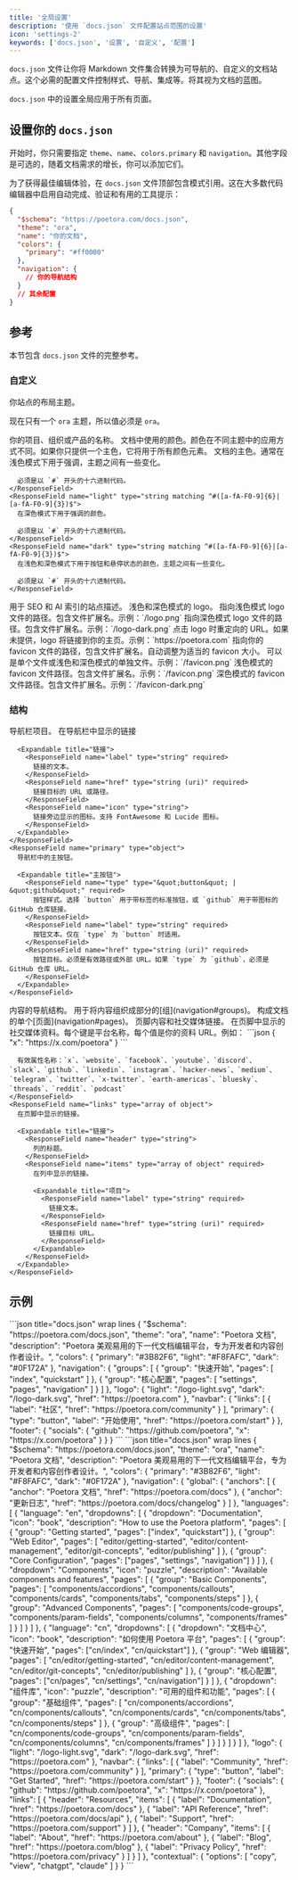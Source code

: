 ```yaml
---
title: '全局设置'
description: '使用 `docs.json` 文件配置站点范围的设置'
icon: 'settings-2'
keywords: ['docs.json', '设置', '自定义', '配置']
---
```


`docs.json` 文件让你将 Markdown 文件集合转换为可导航的、自定义的文档站点。这个必需的配置文件控制样式、导航、集成等。将其视为文档的蓝图。

`docs.json` 中的设置全局应用于所有页面。

## 设置你的 `docs.json`

开始时，你只需要指定 `theme`、`name`、`colors.primary` 和 `navigation`。其他字段是可选的，随着文档需求的增长，你可以添加它们。

为了获得最佳编辑体验，在 `docs.json` 文件顶部包含模式引用。这在大多数代码编辑器中启用自动完成、验证和有用的工具提示：

```json
{
  "$schema": "https://poetora.com/docs.json",
  "theme": "ora",
  "name": "你的文档",
  "colors": {
    "primary": "#ff0000"
  },
  "navigation": {
    // 你的导航结构
  }
  // 其余配置
}
```

## 参考

本节包含 `docs.json` 文件的完整参考。

### 自定义

<ResponseField name="theme" required>
  你站点的布局主题。

现在只有一个 `ora` 主题，所以值必须是 `ora`。

</ResponseField>

<ResponseField name="name" type="string" required>
  你的项目、组织或产品的名称。
</ResponseField>

<ResponseField name="colors" type="object" required>
  文档中使用的颜色。颜色在不同主题中的应用方式不同。如果你只提供一个主色，它将用于所有颜色元素。

  <Expandable title="颜色">
    <ResponseField name="primary" type="string matching ^#([a-fA-F0-9]{6}|[a-fA-F0-9]{3})$" required>
      文档的主色。通常在浅色模式下用于强调，主题之间有一些变化。
      
      必须是以 `#` 开头的十六进制代码。
    </ResponseField>
    <ResponseField name="light" type="string matching ^#([a-fA-F0-9]{6}|[a-fA-F0-9]{3})$">
      在深色模式下用于强调的颜色。
      
      必须是以 `#` 开头的十六进制代码。
    </ResponseField>
    <ResponseField name="dark" type="string matching ^#([a-fA-F0-9]{6}|[a-fA-F0-9]{3})$">
      在浅色和深色模式下用于按钮和悬停状态的颜色，主题之间有一些变化。
      
      必须是以 `#` 开头的十六进制代码。
    </ResponseField>
  </Expandable>
</ResponseField>

<ResponseField name="description" type="string">
  用于 SEO 和 AI 索引的站点描述。
</ResponseField>

<ResponseField name="logo" type="string or object">
  浅色和深色模式的 logo。

  <Expandable title="Logo">
    <ResponseField name="light" type="string" required>
      指向浅色模式 logo 文件的路径。包含文件扩展名。示例：`/logo.png`
    </ResponseField>
    <ResponseField name="dark" type="string" required>
      指向深色模式 logo 文件的路径。包含文件扩展名。示例：`/logo-dark.png`
    </ResponseField>
    <ResponseField name="href" type="string (uri)">
      点击 logo 时重定向的 URL。如果未提供，logo 将链接到你的主页。示例：`https://poetora.com`
    </ResponseField>
  </Expandable>
</ResponseField>

<ResponseField name="favicon" type="string or object">
  指向你的 favicon 文件的路径，包含文件扩展名。自动调整为适当的 favicon 大小。
  可以是单个文件或浅色和深色模式的单独文件。示例：`/favicon.png`

  <Expandable title="Favicon">
    <ResponseField name="light" type="string" required>
      浅色模式的 favicon 文件路径。包含文件扩展名。示例：`/favicon.png`
    </ResponseField>
    <ResponseField name="dark" type="string" required>
      深色模式的 favicon 文件路径。包含文件扩展名。示例：`/favicon-dark.png`
    </ResponseField>
  </Expandable>
</ResponseField>

### 结构

<ResponseField name="navbar" type="object">
  导航栏项目。

  <Expandable title="导航栏">
    <ResponseField name="links" type="array of object">
      在导航栏中显示的链接

      <Expandable title="链接">
        <ResponseField name="label" type="string" required>
          链接的文本。
        </ResponseField>
        <ResponseField name="href" type="string (uri)" required>
          链接目标的 URL 或路径。
        </ResponseField>
        <ResponseField name="icon" type="string">
          链接旁边显示的图标。支持 FontAwesome 和 Lucide 图标。
        </ResponseField>
      </Expandable>
    </ResponseField>
    <ResponseField name="primary" type="object">
      导航栏中的主按钮。

      <Expandable title="主按钮">
        <ResponseField name="type" type="&quot;button&quot; | &quot;github&quot;" required>
          按钮样式。选择 `button` 用于带标签的标准按钮，或 `github` 用于带图标的 GitHub 仓库链接。
        </ResponseField>
        <ResponseField name="label" type="string" required>
          按钮文本。仅在 `type` 为 `button` 时适用。
        </ResponseField>
        <ResponseField name="href" type="string (uri)" required>
          按钮目标。必须是有效路径或外部 URL。如果 `type` 为 `github`，必须是 GitHub 仓库 URL。
        </ResponseField>
      </Expandable>
    </ResponseField>

  </Expandable>
</ResponseField>

<ResponseField name="navigation" type="object" required>
  内容的导航结构。

  <Expandable title="导航">
    <ResponseField name="groups" type="array of object">
      用于将内容组织成部分的[组](navigation#groups)。
    </ResponseField>
    <ResponseField name="pages" type="array of string or object">
      构成文档的单个[页面](navigation#pages)。
    </ResponseField>
  </Expandable>
</ResponseField>

<ResponseField name="footer" type="object">
  页脚内容和社交媒体链接。

  <Expandable title="页脚">
    <ResponseField name="socials" type="object">
      在页脚中显示的社交媒体资料。每个键是平台名称，每个值是你的资料 URL。例如：
      ```json
      {
        "x": "https://x.com/poetora"
      }
      ```
      
      有效属性名称：`x`、`website`、`facebook`、`youtube`、`discord`、`slack`、`github`、`linkedin`、`instagram`、`hacker-news`、`medium`、`telegram`、`twitter`、`x-twitter`、`earth-americas`、`bluesky`、`threads`、`reddit`、`podcast`
    </ResponseField>
    <ResponseField name="links" type="array of object">
      在页脚中显示的链接。

      <Expandable title="链接">
        <ResponseField name="header" type="string">
          列的标题。
        </ResponseField>
        <ResponseField name="items" type="array of object" required>
          在列中显示的链接。

          <Expandable title="项目">
            <ResponseField name="label" type="string" required>
              链接文本。
            </ResponseField>
            <ResponseField name="href" type="string (uri)" required>
              链接目标 URL。
            </ResponseField>
          </Expandable>
        </ResponseField>
      </Expandable>
    </ResponseField>

  </Expandable>
</ResponseField>

## 示例

<Tabs>
  <Tab title="基本示例">
    ```json title="docs.json" wrap lines
    {
      "$schema": "https://poetora.com/docs.json",
      "theme": "ora",
      "name": "Poetora 文档",
      "description": "Poetora 美观易用的下一代文档编辑平台，专为开发者和内容创作者设计。",
      "colors": {
        "primary": "#3B82F6",
        "light": "#F8FAFC",
        "dark": "#0F172A"
      },
      "navigation": {
        "groups": [
          {
            "group": "快速开始",
            "pages": [
              "index",
              "quickstart"
            ]
          },
          {
            "group": "核心配置",
            "pages": [
              "settings",
              "pages",
              "navigation"
            ]
          }
        ]
      },
      "logo": {
        "light": "/logo-light.svg",
        "dark": "/logo-dark.svg",
        "href": "https://poetora.com"
      },
      "navbar": {
        "links": [
          {
            "label": "社区",
            "href": "https://poetora.com/community"
          }
        ],
        "primary": {
          "type": "button",
          "label": "开始使用",
          "href": "https://poetora.com/start"
        }
      },
      "footer": {
        "socials": {
          "github": "https://github.com/poetora",
          "x": "https://x.com/poetora"
        }
      }
    }
    ```
  </Tab>
  <Tab title="多语言示例">
    ```json title="docs.json" wrap lines
    {
      "$schema": "https://poetora.com/docs.json",
      "theme": "ora",
      "name": "Poetora 文档",
      "description": "Poetora 美观易用的下一代文档编辑平台，专为开发者和内容创作者设计。",
      "colors": {
        "primary": "#3B82F6",
        "light": "#F8FAFC",
        "dark": "#0F172A"
      },
      "navigation": {
        "global": {
          "anchors": [
            {
              "anchor": "Poetora 文档",
              "href": "https://poetora.com/docs"
            },
            {
              "anchor": "更新日志",
              "href": "https://poetora.com/docs/changelog"
            }
          ]
        },
        "languages": [
          {
            "language": "en",
            "dropdowns": [
              {
                "dropdown": "Documentation",
                "icon": "book",
                "description": "How to use the Poetora platform",
                "pages": [
                  {
                    "group": "Getting started",
                    "pages": ["index", "quickstart"]
                  },
                  {
                    "group": "Web Editor",
                    "pages": [
                      "editor/getting-started",
                      "editor/content-management",
                      "editor/git-concepts",
                      "editor/publishing"
                    ]
                  },
                  {
                    "group": "Core Configuration",
                    "pages": ["pages", "settings", "navigation"]
                  }
                ]
              },
              {
                "dropdown": "Components",
                "icon": "puzzle",
                "description": "Available components and features",
                "pages": [
                  {
                    "group": "Basic Components",
                    "pages": [
                      "components/accordions",
                      "components/callouts",
                      "components/cards",
                      "components/tabs",
                      "components/steps"
                    ]
                  },
                  {
                    "group": "Advanced Components",
                    "pages": [
                      "components/code-groups",
                      "components/param-fields",
                      "components/columns",
                      "components/frames"
                    ]
                  }
                ]
              }
            ]
          },
          {
            "language": "cn",
            "dropdowns": [
              {
                "dropdown": "文档中心",
                "icon": "book",
                "description": "如何使用 Poetora 平台",
                "pages": [
                  {
                    "group": "快速开始",
                    "pages": ["cn/index", "cn/quickstart"]
                  },
                  {
                    "group": "Web 编辑器",
                    "pages": [
                      "cn/editor/getting-started",
                      "cn/editor/content-management",
                      "cn/editor/git-concepts",
                      "cn/editor/publishing"
                    ]
                  },
                  {
                    "group": "核心配置",
                    "pages": ["cn/pages", "cn/settings", "cn/navigation"]
                  }
                ]
              },
              {
                "dropdown": "组件库",
                "icon": "puzzle",
                "description": "可用的组件和功能",
                "pages": [
                  {
                    "group": "基础组件",
                    "pages": [
                      "cn/components/accordions",
                      "cn/components/callouts",
                      "cn/components/cards",
                      "cn/components/tabs",
                      "cn/components/steps"
                    ]
                  },
                  {
                    "group": "高级组件",
                    "pages": [
                      "cn/components/code-groups",
                      "cn/components/param-fields",
                      "cn/components/columns",
                      "cn/components/frames"
                    ]
                  }
                ]
              }
            ]
          }
        ]
      },
      "logo": {
        "light": "/logo-light.svg",
        "dark": "/logo-dark.svg",
        "href": "https://poetora.com"
      },
      "navbar": {
        "links": [
          {
            "label": "Community",
            "href": "https://poetora.com/community"
          }
        ],
        "primary": {
          "type": "button",
          "label": "Get Started",
          "href": "https://poetora.com/start"
        }
      },
      "footer": {
        "socials": {
          "github": "https://github.com/poetora",
          "x": "https://x.com/poetora"
        },
        "links": [
          {
            "header": "Resources",
            "items": [
              {
                "label": "Documentation",
                "href": "https://poetora.com/docs"
              },
              {
                "label": "API Reference",
                "href": "https://poetora.com/docs/api"
              },
              {
                "label": "Support",
                "href": "https://poetora.com/support"
              }
            ]
          },
          {
            "header": "Company",
            "items": [
              {
                "label": "About",
                "href": "https://poetora.com/about"
              },
              {
                "label": "Blog",
                "href": "https://poetora.com/blog"
              },
              {
                "label": "Privacy Policy",
                "href": "https://poetora.com/privacy"
              }
            ]
          }
        ]
      },
      "contextual": {
        "options": [
          "copy",
          "view",
          "chatgpt",
          "claude"
        ]
      }
    }
    ```
  </Tab>
</Tabs>
